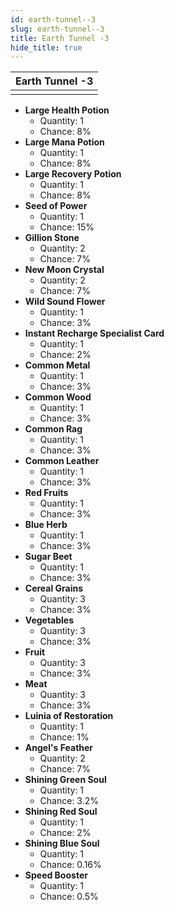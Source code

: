 ---
id: earth-tunnel--3
slug: earth-tunnel--3
title: Earth Tunnel -3
hide_title: true
---


| Earth Tunnel -3 |
| :------------: |
| <MapIcon iconId="115"/> |

- **Large Health Potion**
	- Quantity: 1
	- Chance: 8%
- **Large Mana Potion**
	- Quantity: 1
	- Chance: 8%
- **Large Recovery Potion**
	- Quantity: 1
	- Chance: 8%
- **Seed of Power**
	- Quantity: 1
	- Chance: 15%
- **Gillion Stone**
	- Quantity: 2
	- Chance: 7%
- **New Moon Crystal**
	- Quantity: 2
	- Chance: 7%
- **Wild Sound Flower**
	- Quantity: 1
	- Chance: 3%
- **Instant Recharge Specialist Card**
	- Quantity: 1
	- Chance: 2%
- **Common Metal**
	- Quantity: 1
	- Chance: 3%
- **Common Wood**
	- Quantity: 1
	- Chance: 3%
- **Common Rag**
	- Quantity: 1
	- Chance: 3%
- **Common Leather**
	- Quantity: 1
	- Chance: 3%
- **Red Fruits**
	- Quantity: 1
	- Chance: 3%
- **Blue Herb**
	- Quantity: 1
	- Chance: 3%
- **Sugar Beet**
	- Quantity: 1
	- Chance: 3%
- **Cereal Grains**
	- Quantity: 3
	- Chance: 3%
- **Vegetables**
	- Quantity: 3
	- Chance: 3%
- **Fruit**
	- Quantity: 3
	- Chance: 3%
- **Meat**
	- Quantity: 3
	- Chance: 3%
- **Luinia of Restoration**
	- Quantity: 1
	- Chance: 1%
- **Angel's Feather**
	- Quantity: 2
	- Chance: 7%
- **Shining Green Soul**
	- Quantity: 1
	- Chance: 3.2%
- **Shining Red Soul**
	- Quantity: 1
	- Chance: 2%
- **Shining Blue Soul**
	- Quantity: 1
	- Chance: 0.16%
- **Speed Booster**
	- Quantity: 1
	- Chance: 0.5%

